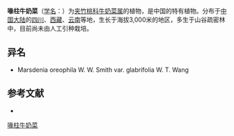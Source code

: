 {{Speciesbox
| name = 喙柱牛奶菜
| status = 
| status_system = 
| image =
| genus = Marsdenia
| species = oreophila
| authority = W. W. Sm.
}}

'''喙柱牛奶菜'''（[[学名|学名]]：{{lang|la|''Marsdenia oreophila''}}）为[[夹竹桃科|夹竹桃科]][[牛奶菜属|牛奶菜属]]的植物，是中国的特有植物。分布于[[中国大陆|中国大陆]]的[[四川|四川]]、[[西藏|西藏]]、[[云南|云南]]等地，生长于海拔3,000米的地区，多生于山谷疏密林中，目前尚未由人工引种栽培。

== 异名 ==
* Marsdenia oreophila W. W. Smith var. glabrifolia W. T. Wang

== 参考文献 ==
<div class="references-small">
* {{cite web| url =http://www.bioinfo.cn/db05/KmzwSpecies.php?action=view&id=1776| title =喙柱牛奶菜| work =《中国高等植物数据库全库》| publisher =中国科学院微生物研究所| author =昆明植物研究所| accessdate =2009-02-22}}{{dead link|date=2017年12月 |bot=InternetArchiveBot |fix-attempted=yes }}
</div>
{{Taxonbar|from=Q10923541}}

[[Category:牛奶菜属|喙柱牛奶菜]]


{{植物小作品}}